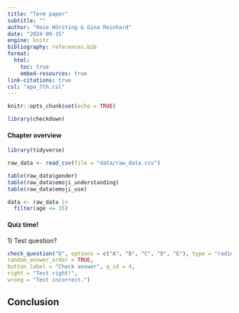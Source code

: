 ```yaml
---
title: "Term paper"
subtitle: ""
author: "Rose Hörsting & Gina Reinhard"
date: "2024-09-15"
engine: knitr
bibliography: references.bib
format: 
  html:
    toc: true
    embed-resources: true
link-citations: true
csl: "apa_7th.csl"
---
```


```r

knitr::opts_chunk$set(echo = TRUE)

```

```r

library(checkdown)

```

#### **Chapter overview** {.unnumbered}

```r

library(tidyverse)

```

```r

raw_data <- read_csv(file = "data/raw_data.csv")

```

```r

table(raw_data$gender)
table(raw_data$emoji_understanding)
table(raw_data$emoji_use)

```

```r

data <- raw_data |> 
  filter(age <= 35)

```


::: callout-tip
#### Quiz time! {.unnumbered}

1\) Test question?

```r

check_question("D", options = c("A", "B", "C", "D", "E"), type = "radio", 
random_answer_order = TRUE,
button_label = "Check answer", q_id = 4,
right = "Test right!",
wrong = "Test incorrect.")

```
:::

## Conclusion
